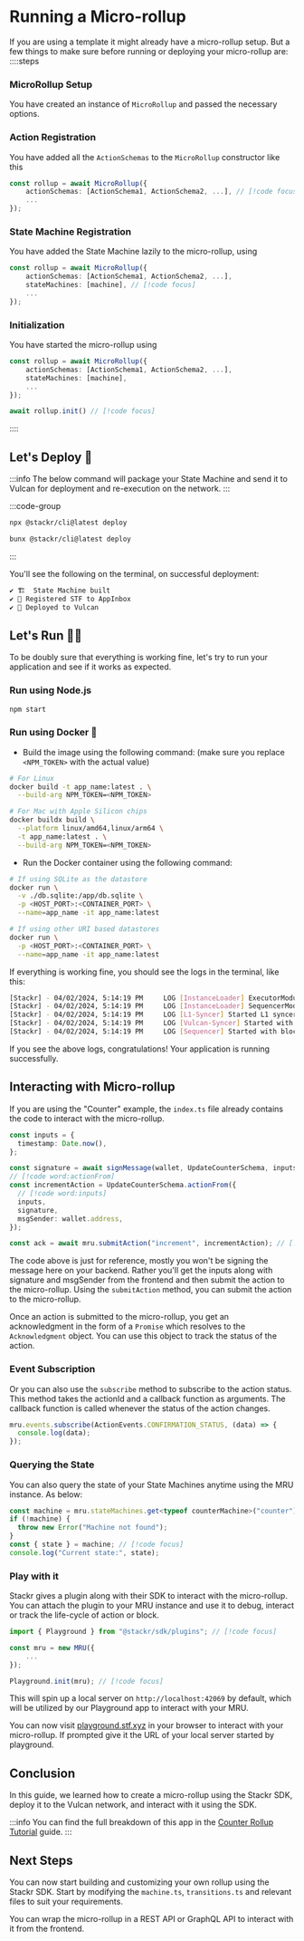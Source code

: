# Running a Micro-rollup

If you are using a template it might already have a micro-rollup setup. But a few things to make sure before running or deploying your micro-rollup are:
::::steps

### MicroRollup Setup

You have created an instance of `MicroRollup` and passed the necessary options.

### Action Registration

You have added all the `ActionSchemas` to the `MicroRollup` constructor like this

```ts showLineNumbers [index.ts]
const rollup = await MicroRollup({
    actionSchemas: [ActionSchema1, ActionSchema2, ...], // [!code focus]
    ...
});
```

### State Machine Registration

You have added the State Machine lazily to the micro-rollup, using

```ts showLineNumbers [index.ts]
const rollup = await MicroRollup({
    actionSchemas: [ActionSchema1, ActionSchema2, ...],
    stateMachines: [machine], // [!code focus]
    ...
});
```

### Initialization

You have started the micro-rollup using

```ts showLineNumbers [index.ts]
const rollup = await MicroRollup({
    actionSchemas: [ActionSchema1, ActionSchema2, ...],
    stateMachines: [machine],
    ...
});

await rollup.init() // [!code focus]
```

::::

## Let's Deploy 🚀

:::info
The below command will package your State Machine and send it to Vulcan for deployment and re-execution on the network.
:::

:::code-group

```bash [npm]
npx @stackr/cli@latest deploy
```

```bash [bun]
bunx @stackr/cli@latest deploy
```

:::

You'll see the following on the terminal, on successful deployment:

```bash [Terminal]
✔ 🏗️  State Machine built
✔ 📝 Registered STF to AppInbox
✔ 🖖 Deployed to Vulcan
```

## Let's Run 🏃‍♂

To be doubly sure that everything is working fine, let's try to run your application and see if it works as expected.

### Run using Node.js 

```bash [Terminal]
npm start
```

### Run using Docker 🐳

- Build the image using the following command: (make sure you replace `<NPM_TOKEN>` with the actual value)

```bash [Terminal]
# For Linux
docker build -t app_name:latest . \
  --build-arg NPM_TOKEN=<NPM_TOKEN>

# For Mac with Apple Silicon chips
docker buildx build \
  --platform linux/amd64,linux/arm64 \
  -t app_name:latest . \
  --build-arg NPM_TOKEN=<NPM_TOKEN>
```

- Run the Docker container using the following command:

```bash [Terminal]
# If using SQLite as the datastore
docker run \
  -v ./db.sqlite:/app/db.sqlite \
  -p <HOST_PORT>:<CONTAINER_PORT> \
  --name=app_name -it app_name:latest

# If using other URI based datastores
docker run \
  -p <HOST_PORT>:<CONTAINER_PORT> \
  --name=app_name -it app_name:latest
```

If everything is working fine, you should see the logs in the terminal, like this:

```bash [Terminal]
[Stackr] - 04/02/2024, 5:14:19 PM     LOG [InstanceLoader] ExecutorModule dependencies initialized
[Stackr] - 04/02/2024, 5:14:19 PM     LOG [InstanceLoader] SequencerModule dependencies initialized
[Stackr] - 04/02/2024, 5:14:19 PM     LOG [L1-Syncer] Started L1 syncer
[Stackr] - 04/02/2024, 5:14:19 PM     LOG [Vulcan-Syncer] Started with slot time: 1000ms
[Stackr] - 04/02/2024, 5:14:19 PM     LOG [Sequencer] Started with block time: 1000ms
```

If you see the above logs, congratulations! Your application is running successfully.

## Interacting with Micro-rollup

If you are using the "Counter" example, the `index.ts` file already contains the code to interact with the micro-rollup.

```ts [index.ts]
const inputs = {
  timestamp: Date.now(),
};

const signature = await signMessage(wallet, UpdateCounterSchema, inputs);
// [!code word:actionFrom]
const incrementAction = UpdateCounterSchema.actionFrom({
  // [!code word:inputs]
  inputs,
  signature,
  msgSender: wallet.address,
});

const ack = await mru.submitAction("increment", incrementAction); // [!code hl]
```

The code above is just for reference, mostly you won't be signing the message here on your backend. Rather you'll get the inputs along with signature and msgSender from the frontend and then submit the action to the micro-rollup. Using the `submitAction` method, you can submit the action to the micro-rollup.

Once an action is submitted to the micro-rollup, you get an acknowledgment in the form of a `Promise` which resolves to the `Acknowledgment` object. You can use this object to track the status of the action.

### Event Subscription

Or you can also use the `subscribe` method to subscribe to the action status. This method takes the actionId and a callback function as arguments. The callback function is called whenever the status of the action changes.

```ts [index.ts]
mru.events.subscribe(ActionEvents.CONFIRMATION_STATUS, (data) => {
  console.log(data);
});
```

### Querying the State

You can also query the state of your State Machines anytime using the MRU instance. As below:

```ts [index.ts]
const machine = mru.stateMachines.get<typeof counterMachine>("counter"); // [!code focus]
if (!machine) {
  throw new Error("Machine not found");
}
const { state } = machine; // [!code focus]
console.log("Current state:", state);
```

### Play with it

Stackr gives a plugin along with their SDK to interact with the micro-rollup. You can attach the plugin to your MRU instance and use it to debug, interact or track the life-cycle of action or block.

```ts [index.ts]
import { Playground } from "@stackr/sdk/plugins"; // [!code focus]

const mru = new MRU({
    ...
});

Playground.init(mru); // [!code focus]
```

This will spin up a local server on `http://localhost:42069` by default, which will be utilized by our Playground app to interact with your MRU.

You can now visit [playground.stf.xyz](https://playground.stf.xyz) in your browser to interact with your micro-rollup. If prompted give it the URL of your local server started by playground.

## Conclusion

In this guide, we learned how to create a micro-rollup using the Stackr SDK, deploy it to the Vulcan network, and interact with it using the SDK.

:::info
You can find the full breakdown of this app in the [Counter Rollup Tutorial](/build/guides/tutorials/counter) guide.
:::

## Next Steps

You can now start building and customizing your own rollup using the Stackr SDK. Start by modifying the `machine.ts`, `transitions.ts` and relevant files to suit your requirements.

You can wrap the micro-rollup in a REST API or GraphQL API to interact with it from the frontend.
